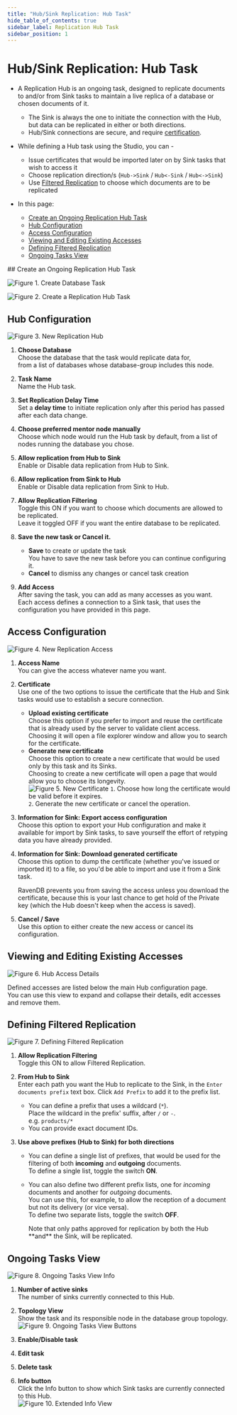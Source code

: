 ```yaml
---
title: "Hub/Sink Replication: Hub Task"
hide_table_of_contents: true
sidebar_label: Replication Hub Task
sidebar_position: 1
---
```



# Hub/Sink Replication: Hub Task
<Admonition type="note" title="">

* A Replication Hub is an ongoing task, designed to replicate documents to and/or 
  from Sink tasks to maintain a live replica of a database or chosen documents of it.  
   * The Sink is always the one to initiate the connection with the Hub, but data can 
     be replicated in either or both directions.  
   * Hub/Sink connections are secure, and require [certification](../../../../../studio/database/tasks/ongoing-tasks/hub-sink-replication/overview.mdx#certificates).  

* While defining a Hub task using the Studio, you can -  
   * Issue certificates that would be imported later on by Sink tasks that wish to access it  
   * Choose replication direction/s (`Hub->Sink` / `Hub<-Sink` / `Hub<->Sink`)  
   * Use [Filtered Replication](../../../../../studio/database/tasks/ongoing-tasks/hub-sink-replication/overview.mdx#filtered-replication) to choose which documents are to be replicated  

* In this page:
   * [Create an Ongoing Replication Hub Task](../../../../../studio/database/tasks/ongoing-tasks/hub-sink-replication/replication-hub-task.mdx#create-an-ongoing-replication-hub-task)  
   * [Hub Configuration](../../../../../studio/database/tasks/ongoing-tasks/hub-sink-replication/replication-hub-task.mdx#hub-configuration)  
   * [Access Configuration](../../../../../studio/database/tasks/ongoing-tasks/hub-sink-replication/replication-hub-task.mdx#access-configuration)  
   * [Viewing and Editing Existing Accesses](../../../../../studio/database/tasks/ongoing-tasks/hub-sink-replication/replication-hub-task.mdx#viewing-and-editing-existing-accesses)  
   * [Defining Filtered Replication](../../../../../studio/database/tasks/ongoing-tasks/hub-sink-replication/replication-hub-task.mdx#defining-filtered-replication)  
   * [Ongoing Tasks View](../../../../../studio/database/tasks/ongoing-tasks/hub-sink-replication/replication-hub-task.mdx#ongoing-tasks-view)  

</Admonition>
## Create an Ongoing Replication Hub Task

![Figure 1. Create Database Task](./assets/hub_create-database-task.png)

![Figure 2. Create a Replication Hub Task](./assets/hub_choose-hub-task.png)



## Hub Configuration

![Figure 3. New Replication Hub](./assets/hub_new-replication-hub.png)

1. **Choose Database**  
   Choose the database that the task would replicate data for,  
   from a list of databases whose database-group includes this node.  

2. **Task Name**  
   Name the Hub task.  

3. **Set Replication Delay Time**  
   Set a **delay time** to initiate replication only after this period has passed after each data change.  

4. **Choose preferred mentor node manually**  
   Choose which node would run the Hub task by default, 
   from a list of nodes running the database you chose.  

5. **Allow replication from Hub to Sink**  
   Enable or Disable data replication from Hub to Sink.  

6. **Allow replication from Sink to Hub**  
   Enable or Disable data replication from Sink to Hub.  

7. **Allow Replication Filtering**  
   Toggle this ON if you want to choose which documents are allowed to be replicated.  
   Leave it toggled OFF if you want the entire database to be replicated.  

8. **Save the new task or Cancel it.**  
    * **Save** to create or update the task  
      You have to save the new task before you can continue configuring it.  
    * **Cancel** to dismiss any changes or cancel task creation  

9. **Add Access**  
   After saving the task, you can add as many accesses as you want.  
   Each access defines a connection to a Sink task, that uses the configuration 
   you have provided in this page.  



## Access Configuration

![Figure 4. New Replication Access](./assets/hub_new-replication-access.png)

1. **Access Name**  
   You can give the access whatever name you want.  

2. **Certificate**  
   Use one of the two options to issue the certificate that the Hub and Sink 
   tasks would use to establish a secure connection.  
    * **Upload existing certificate**  
      Choose this option if you prefer to import and reuse the certificate 
      that is already used by the server to validate client access.  
      Choosing it will open a file explorer window and allow you to 
      search for the certificate.  
    * **Generate new certificate**  
      Choose this option to create a new certificate that would be used 
      only by this task and its Sinks.  
      Choosing to create a new certificate will open a page that would 
      allow you to choose its longevity.  
       ![Figure 5. New Certificate](./assets/hub_generate-new-replication-certificate.png)
            `1`. Choose how long the certificate would be valid before it expires.  
            `2`. Generate the new certificate or cancel the operation.  


3. **Information for Sink: Export access configuration**  
   Choose this option to export your Hub configuration and make it 
   available for import by Sink tasks, to save yourself the effort 
   of retyping data you have already provided.  

4. **Information for Sink: Download generated certificate**  
   Choose this option to dump the certificate (whether you've issued 
   or imported it) to a file, so you'd be able to import and use 
   it from a Sink task.  

     <Admonition type="info" title="">
     RavenDB prevents you from saving the access unless you download 
     the certificate, because this is your last chance to get hold of 
     the Private key (which the Hub doesn't keep when the access is saved).  
     </Admonition>
   
5. **Cancel / Save**  
   Use this option to either create the new access or cancel its configuration.  


## Viewing and Editing Existing Accesses

![Figure 6. Hub Access Details](./assets/hub_hub-access-details.png)

Defined accesses are listed below the main Hub configuration page.  
You can use this view to expand and collapse their details, edit accesses 
and remove them.  



## Defining Filtered Replication

![Figure 7. Defining Filtered Replication](./assets/hub_filtered-replication.png)

1. **Allow Replication Filtering**  
   Toggle this ON to allow Filtered Replication.  

2. **From Hub to Sink**  
   Enter each path you want the Hub to replicate to the Sink, 
   in the `Enter documents prefix` text box. Click `Add Prefix` 
   to add it to the prefix list.  
    * You can define a prefix that uses a wildcard (`*`).  
      Place the wildcard in the prefix' suffix, after `/` or `-`.  
      e.g. `products/*`  
    * You can provide exact document IDs.  

3. **Use above prefixes (Hub to Sink) for both directions**  
    * You can define a single list of prefixes, that would be used for 
      the filtering of both **incoming** and **outgoing** documents.  
      To define a single list, toggle the switch **ON**.  
    * You can also define two different prefix lists, one for 
      *incoming* documents and another for *outgoing* documents.  
      You can use this, for example, to allow the reception of 
      a document but not its delivery (or vice versa).  
      To define two separate lists, toggle the switch **OFF**.  

         <Admonition type="info" title="">
         Note that only paths approved for replication by 
         both the Hub **and** the Sink, will be replicated.  
         </Admonition>



## Ongoing Tasks View

![Figure 8. Ongoing Tasks View Info](./assets/hub_ongoing_tasks_view_info.png)

1. **Number of active sinks**  
   The number of sinks currently connected to this Hub.  

3. **Topology View**  
   Show the task and its responsible node in the database group topology.  
![Figure 9. Ongoing Tasks View Buttons](./assets/hub_ongoing_tasks_view_buttons.png)

1. **Enable/Disable task**  
2. **Edit task**  
3. **Delete task**  
4. **Info button**  
   Click the Info button to show which Sink tasks are currently connected to this Hub.  
   ![Figure 10. Extended Info View](./assets/hub_extended-info.png)  





